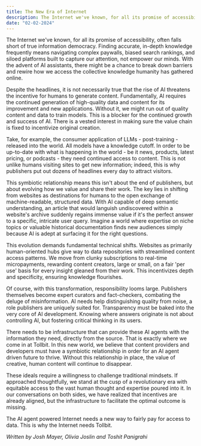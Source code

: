 ```yaml
---
title: The New Era of Internet
description: The Internet we've known, for all its promise of accessibility, often falls short of true information democracy.
date: "02-02-2024"
---
```


The Internet we've known, for all its promise of accessibility, often falls short of true information democracy. Finding accurate, in-depth knowledge frequently means navigating complex paywalls, biased search rankings, and siloed platforms built to capture our attention, not empower our minds. With the advent of AI assistants, there might be a chance to break down barriers and rewire how we access the collective knowledge humanity has gathered online.

Despite the headlines, it is not necessarily true that the rise of AI threatens the incentive for humans to generate content. Fundamentally, AI requires the continued generation of high-quality data and content for its improvement and new applications. Without it, we might run out of quality content and data to train models. This is a blocker for the continued growth and success of AI. There is a vested interest in making sure the value chain is fixed to incentivize original creation.

Take, for example, the consumer application of LLMs - post-training - released into the world. All models have a knowledge cutoff. In order to be up-to-date with what is happening in the world - be it news, products, latest pricing, or podcasts - they need continued access to content. This is not unlike humans visiting sites to get new information; indeed, this is why publishers put out dozens of headlines every day to attract visitors.

This symbiotic relationship means this isn't about the end of publishers, but about evolving how we value and share their work. The key lies in shifting from websites as destinations for humans to the open exchange of machine-readable, structured data. With AI capable of deep semantic understanding, an article that would languish undiscovered within a website's archive suddenly regains immense value if it's the perfect answer to a specific, intricate user query. Imagine a world where expertise on niche topics or valuable historical documentation finds new audiences simply because AI is adept at surfacing it for the right questions.

This evolution demands fundamental technical shifts. Websites as primarily human-oriented hubs give way to data repositories with streamlined content access patterns. We move from clunky subscriptions to real-time micropayments, rewarding content creators, large or small, on a fair 'per use' basis for every insight gleaned from their work. This incentivizes depth and specificity, ensuring knowledge flourishes.

Of course, with this transformation, responsibility looms large. Publishers themselves become expert curators and fact-checkers, combating the deluge of misinformation. AI needs help distinguishing quality from noise, a role publishers are uniquely suited for. Transparency must be baked into the very core of AI development. Knowing where answers originate is not about controlling AI, but fostering critical thinking in its users.

There needs to be infrastructure that can provide these AI agents with the information they need, directly from the source. That is exactly where we come in at Tollbit. In this new world, we believe that content providers and developers must have a symbiotic relationship in order for an AI agent driven future to thrive. Without this relationship in place, the value of creative, human content will continue to disappear.

These ideals require a willingness to challenge traditional mindsets. If approached thoughtfully, we stand at the cusp of a revolutionary era with equitable access to the vast human thought and expertise poured into it. In our conversations on both sides, we have realized that incentives are already aligned, but the infrastructure to facilitate the optimal outcome is missing.

The AI agent powered Internet needs a new way to fairly pay for access to data. This is why the Internet needs Tollbit.

*Written by Josh Mayer, Olivia Joslin and Toshit Panigrahi*
